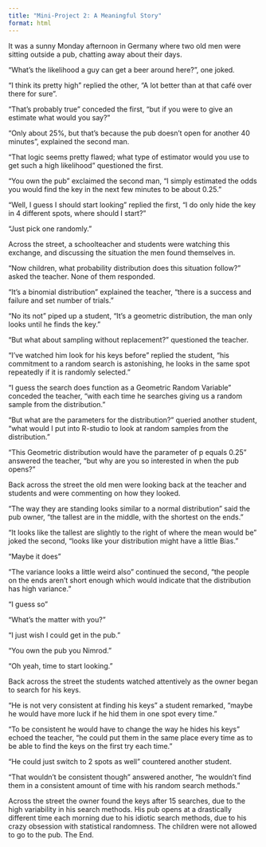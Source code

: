 ```yaml
---
title: "Mini-Project 2: A Meaningful Story"
format: html
---
```


It was a sunny Monday afternoon in Germany where two old men were sitting outside a pub, chatting away about their days.

“What’s the likelihood a guy can get a beer around here?”, one joked.

“I think its pretty high” replied the other, “A lot better than at that café over there for sure”.

“That’s probably true” conceded the first, “but if you were to give an estimate what would you say?”

“Only about 25%, but that’s because the pub doesn’t open for another 40 minutes”, explained the second man.

“That logic seems pretty flawed; what type of estimator would you use to get such a high likelihood” questioned the first.

“You own the pub” exclaimed the second man, “I simply estimated the odds you would find the key in the next few minutes to be about 0.25.”

“Well, I guess I should start looking” replied the first, “I do only hide the key in 4 different spots, where should I start?”

“Just pick one randomly.”

Across the street, a schoolteacher and students were watching this exchange, and discussing the situation the men found themselves in.

“Now children, what probability distribution does this situation follow?” asked the teacher. None of them responded.

“It’s a binomial distribution” explained the teacher, “there is a success and failure and set number of trials.”

“No its not” piped up a student, “It’s a geometric distribution, the man only looks until he finds the key.”

“But what about sampling without replacement?” questioned the teacher.

“I’ve watched him look for his keys before” replied the student, “his commitment to a random search is astonishing, he looks in the same spot repeatedly if it is randomly selected.”

“I guess the search does function as a Geometric Random Variable” conceded the teacher, “with each time he searches giving us a random sample from the distribution.”

“But what are the parameters for the distribution?” queried another student, “what would I put into R-studio to look at random samples from the distribution.”

“This Geometric distribution would have the parameter of p equals 0.25” answered the teacher, “but why are you so interested in when the pub opens?”

Back across the street the old men were looking back at the teacher and students and were commenting on how they looked.

“The way they are standing looks similar to a normal distribution” said the pub owner, “the tallest are in the middle, with the shortest on the ends.”

“It looks like the tallest are slightly to the right of where the mean would be” joked the second, “looks like your distribution might have a little Bias.”

“Maybe it does”

“The variance looks a little weird also” continued the second, “the people on the ends aren’t short enough which would indicate that the distribution has high variance.”

“I guess so”

“What’s the matter with you?”

“I just wish I could get in the pub.”

“You own the pub you Nimrod.”

“Oh yeah, time to start looking.”

Back across the street the students watched attentively as the owner began to search for his keys.

“He is not very consistent at finding his keys” a student remarked, “maybe he would have more luck if he hid them in one spot every time.”

“To be consistent he would have to change the way he hides his keys” echoed the teacher, “he could put them in the same place every time as to be able to find the keys on the first try each time.”

“He could just switch to 2 spots as well” countered another student.

“That wouldn’t be consistent though” answered another, “he wouldn’t find them in a consistent amount of time with his random search methods.”

Across the street the owner found the keys after 15 searches, due to the high variability in his search methods. His pub opens at a drastically different time each morning due to his idiotic search methods, due to his crazy obsession with statistical randomness. The children were not allowed to go to the pub. The End.
